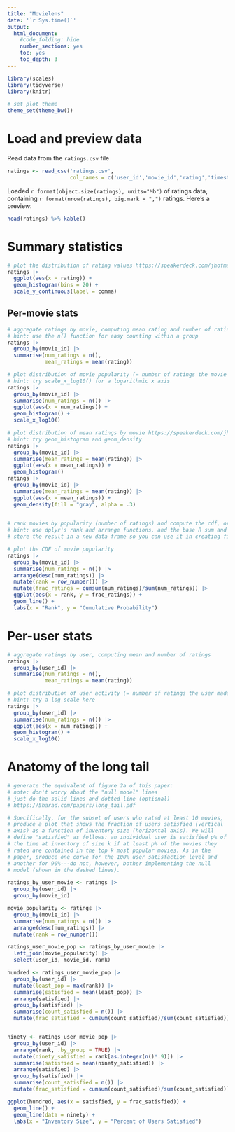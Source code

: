 ---
title: "Movielens"
date: '`r Sys.time()`'
output:
  html_document:
    #code_folding: hide
    number_sections: yes
    toc: yes
    toc_depth: 3
---

```{r setup, include=FALSE}
library(scales)
library(tidyverse)
library(knitr)

# set plot theme
theme_set(theme_bw())
```

# Load and preview data

Read data from the `ratings.csv` file
```{r load-data}
ratings <- read_csv('ratings.csv',
                    col_names = c('user_id','movie_id','rating','timestamp'))
```

Loaded `r format(object.size(ratings), units="Mb")` of ratings data, containing `r format(nrow(ratings), big.mark = ",")` ratings. Here's a preview:
```{r preview-data}
head(ratings) %>% kable()
```

# Summary statistics

```{r dist-ratings}
# plot the distribution of rating values https://speakerdeck.com/jhofman/modeling-social-data-lecture-2-introduction-to-counting?slide=26
ratings |> 
  ggplot(aes(x = rating)) +
  geom_histogram(bins = 20) +
  scale_y_continuous(label = comma)
```

## Per-movie stats

```{r aggregate-by-movie}
# aggregate ratings by movie, computing mean rating and number of ratings
# hint: use the n() function for easy counting within a group
ratings |> 
  group_by(movie_id) |> 
  summarise(num_ratings = n(),
            mean_ratings = mean(rating))
```

```{r dist-movie-popularity}
# plot distribution of movie popularity (= number of ratings the movie received)
# hint: try scale_x_log10() for a logarithmic x axis
ratings |> 
  group_by(movie_id) |> 
  summarise(num_ratings = n()) |> 
  ggplot(aes(x = num_ratings)) +
  geom_histogram() +
  scale_x_log10()
```

```{r dist-mean-ratings-by-movie}
# plot distribution of mean ratings by movie https://speakerdeck.com/jhofman/modeling-social-data-lecture-2-introduction-to-counting?slide=28
# hint: try geom_histogram and geom_density
ratings |> 
  group_by(movie_id) |> 
  summarise(mean_ratings = mean(rating)) |> 
  ggplot(aes(x = mean_ratings)) +
  geom_histogram()
ratings |> 
  group_by(movie_id) |> 
  summarise(mean_ratings = mean(rating)) |> 
  ggplot(aes(x = mean_ratings)) +
  geom_density(fill = "gray", alpha = .3)
  
```

```{r cdf-movie-pop}
# rank movies by popularity (number of ratings) and compute the cdf, or fraction of all views covered by the top-k movies https://speakerdeck.com/jhofman/modeling-social-data-lecture-2-introduction-to-counting?slide=30
# hint: use dplyr's rank and arrange functions, and the base R sum and cumsum functions
# store the result in a new data frame so you can use it in creating figure 2 from the paper below

# plot the CDF of movie popularity
ratings |> 
  group_by(movie_id) |> 
  summarise(num_ratings = n()) |> 
  arrange(desc(num_ratings)) |>
  mutate(rank = row_number()) |>  
  mutate(frac_ratings = cumsum(num_ratings)/sum(num_ratings)) |>
  ggplot(aes(x = rank, y = frac_ratings)) +
  geom_line() +
  labs(x = "Rank", y = "Cumulative Probability")
```


# Per-user stats

```{r aggregate-by-user}
# aggregate ratings by user, computing mean and number of ratings
ratings |> 
  group_by(user_id) |> 
  summarise(num_ratings = n(),
            mean_ratings = mean(rating))
```

```{r dist-user-activity}
# plot distribution of user activity (= number of ratings the user made)
# hint: try a log scale here
ratings |> 
  group_by(user_id) |> 
  summarise(num_ratings = n()) |> 
  ggplot(aes(x = num_ratings)) +
  geom_histogram() +
  scale_x_log10()
```

# Anatomy of the long tail

```{r long-tail}
# generate the equivalent of figure 2a of this paper:
# note: don't worry about the "null model" lines
# just do the solid lines and dotted line (optional)
# https://5harad.com/papers/long_tail.pdf

# Specifically, for the subset of users who rated at least 10 movies,
# produce a plot that shows the fraction of users satisfied (vertical
# axis) as a function of inventory size (horizontal axis). We will
# define "satisfied" as follows: an individual user is satisfied p% of
# the time at inventory of size k if at least p% of the movies they
# rated are contained in the top k most popular movies. As in the
# paper, produce one curve for the 100% user satisfaction level and
# another for 90%---do not, however, bother implementing the null
# model (shown in the dashed lines).

ratings_by_user_movie <- ratings |> 
  group_by(user_id) |> 
  group_by(movie_id) 

movie_popularity <- ratings |> 
  group_by(movie_id) |> 
  summarise(num_ratings = n()) |> 
  arrange(desc(num_ratings)) |>
  mutate(rank = row_number())

ratings_user_movie_pop <- ratings_by_user_movie |> 
  left_join(movie_popularity) |> 
  select(user_id, movie_id, rank)

hundred <- ratings_user_movie_pop |> 
  group_by(user_id) |> 
  mutate(least_pop = max(rank)) |> 
  summarise(satisfied = mean(least_pop)) |> 
  arrange(satisfied) |>
  group_by(satisfied) |> 
  summarise(count_satisfied = n()) |> 
  mutate(frac_satisfied = cumsum(count_satisfied)/sum(count_satisfied))


ninety <- ratings_user_movie_pop |> 
  group_by(user_id) |> 
  arrange(rank, .by_group = TRUE) |>
  mutate(ninety_satisfied = rank[as.integer(n()*.9)]) |>
  summarise(satisfied = mean(ninety_satisfied)) |> 
  arrange(satisfied) |>
  group_by(satisfied) |> 
  summarise(count_satisfied = n()) |> 
  mutate(frac_satisfied = cumsum(count_satisfied)/sum(count_satisfied)) 

ggplot(hundred, aes(x = satisfied, y = frac_satisfied)) +
  geom_line() + 
  geom_line(data = ninety) +
  labs(x = "Inventory Size", y = "Percent of Users Satisfied")

```
